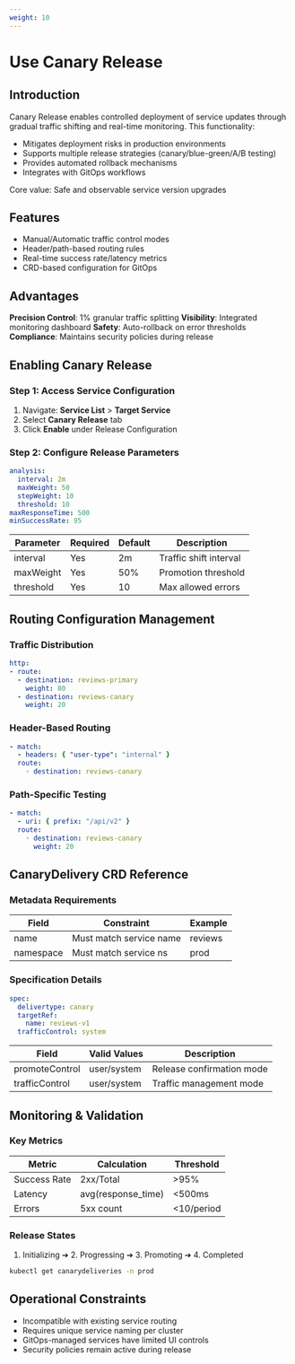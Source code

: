 ```yaml
---
weight: 10
---
```


# Use Canary Release

## Introduction
Canary Release enables controlled deployment of service updates through gradual traffic shifting and real-time monitoring. This functionality:

- Mitigates deployment risks in production environments
- Supports multiple release strategies (canary/blue-green/A/B testing)
- Provides automated rollback mechanisms
- Integrates with GitOps workflows

Core value: Safe and observable service version upgrades

## Features
- Manual/Automatic traffic control modes
- Header/path-based routing rules
- Real-time success rate/latency metrics
- CRD-based configuration for GitOps

## Advantages
**Precision Control**: 1% granular traffic splitting
**Visibility**: Integrated monitoring dashboard
**Safety**: Auto-rollback on error thresholds
**Compliance**: Maintains security policies during release

## Enabling Canary Release

### Step 1: Access Service Configuration
1. Navigate: **Service List** > **Target Service**
2. Select **Canary Release** tab
3. Click **Enable** under Release Configuration

### Step 2: Configure Release Parameters
```yaml
analysis:
  interval: 2m
  maxWeight: 50
  stepWeight: 10
  threshold: 10
maxResponseTime: 500
minSuccessRate: 95
```

| Parameter | Required | Default | Description |
|-----------|----------|---------|-------------|
| interval | Yes | 2m | Traffic shift interval |
| maxWeight | Yes | 50% | Promotion threshold |
| threshold | Yes | 10 | Max allowed errors |

## Routing Configuration Management

### Traffic Distribution
```yaml
http:
- route:
  - destination: reviews-primary
    weight: 80
  - destination: reviews-canary
    weight: 20
```

### Header-Based Routing
```yaml
- match:
  - headers: { "user-type": "internal" }
  route:
    ◦ destination: reviews-canary
```

### Path-Specific Testing
```yaml
- match:
  - uri: { prefix: "/api/v2" }
  route:
    ◦ destination: reviews-canary
      weight: 20
```

## CanaryDelivery CRD Reference

### Metadata Requirements
| Field | Constraint | Example |
|-------|------------|---------|
| name | Must match service name | reviews |
| namespace | Must match service ns | prod |

### Specification Details
```yaml
spec:
  delivertype: canary
  targetRef:
    name: reviews-v1
  trafficControl: system
```

| Field | Valid Values | Description |
|-------|--------------|-------------|
| promoteControl | user/system | Release confirmation mode |
| trafficControl | user/system | Traffic management mode |

## Monitoring & Validation

### Key Metrics
| Metric | Calculation | Threshold |
|--------|-------------|-----------|
| Success Rate | 2xx/Total | >95% |
| Latency | avg(response_time) | \<500ms |
| Errors | 5xx count | \<10/period |

### Release States
1. Initializing ➔ 2. Progressing ➔ 3. Promoting ➔ 4. Completed
```bash
kubectl get canarydeliveries -n prod
```

## Operational Constraints
- Incompatible with existing service routing
- Requires unique service naming per cluster
- GitOps-managed services have limited UI controls
- Security policies remain active during release

